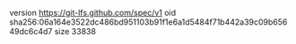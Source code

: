 version https://git-lfs.github.com/spec/v1
oid sha256:06a164e3522dc486bd951103b91f1e6a1d5484f71b442a39c09b65649dc6c4d7
size 33838
